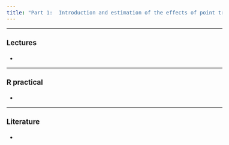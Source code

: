 ```yaml
---
title: "Part 1:  Introduction and estimation of the effects of point treatments on survival"
---
```


<style type="text/css">
  body{
  font-size: 12pt;
}
</style>

---

### Lectures

-

---

### R practical

-

---

### Literature

-

</br>
